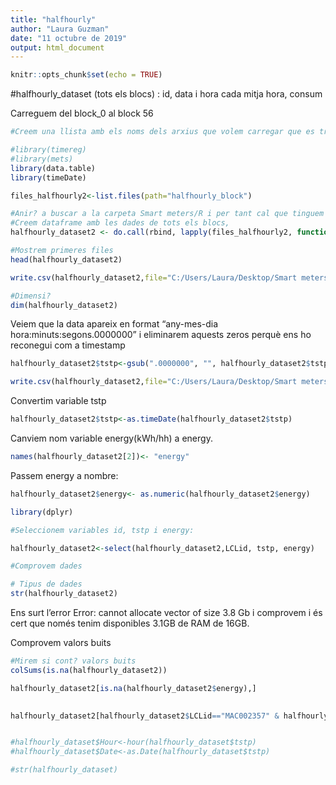 ---
title: "halfhourly"
author: "Laura Guzman"
date: "11 octubre de 2019"
output: html_document
---

```{r setup, include=FALSE}
knitr::opts_chunk$set(echo = TRUE)
```


#halfhourly_dataset 
(tots els blocs) : id, data i hora cada mitja hora, consum


Carreguem del block_0 al block 56 

```{r}

#Creem una llista amb els noms dels arxius que volem carregar que es troben a la carpeta indicada

#library(timereg)
#library(mets)
library(data.table)
library(timeDate)

files_halfhourly2<-list.files(path="halfhourly_block")

#Anir? a buscar a la carpeta Smart meters/R i per tant cal que tinguem les dades que volem carregar all?. 
#Creem dataframe amb les dades de tots els blocs, 
halfhourly_dataset2 <- do.call(rbind, lapply(files_halfhourly2, function(x) as.data.frame(fread(x,header = TRUE))))

#Mostrem primeres files
head(halfhourly_dataset2)

```





```{r}
write.csv(halfhourly_dataset2,file="C:/Users/Laura/Desktop/Smart meters London/workspace R/Dades netes/Brut/hourly_consum_brut_2.csv", row.names = FALSE )
```



```{r}
#Dimensi?
dim(halfhourly_dataset2)
```


Veiem que la data apareix en format "any-mes-dia hora:minuts:segons.0000000" i eliminarem aquests zeros perquè ens ho reconegui com a timestamp
```{r}
halfhourly_dataset2$tstp<-gsub(".0000000", "", halfhourly_dataset2$tstp)
```

```{r}
write.csv(halfhourly_dataset2,file="C:/Users/Laura/Desktop/Smart meters London/workspace R/Dades netes/Brut/hourly_consum_brut_2_sense0.csv", row.names = FALSE )
```


Convertim variable tstp
```{r}
halfhourly_dataset2$tstp<-as.timeDate(halfhourly_dataset2$tstp) 


```








Canviem nom variable energy(kWh/hh) a energy. 

```{r}
names(halfhourly_dataset2[2])<- "energy"
```


Passem energy a nombre:

```{r}
halfhourly_dataset2$energy<- as.numeric(halfhourly_dataset2$energy)
```


```{r}
library(dplyr)

#Seleccionem variables id, tstp i energy:

halfhourly_dataset2<-select(halfhourly_dataset2,LCLid, tstp, energy)

```


```{r}
#Comprovem dades 

# Tipus de dades 
str(halfhourly_dataset2)

```




Ens surt l'error Error: cannot allocate vector of size 3.8 Gb i comprovem i és cert que només tenim disponibles 3.1GB de RAM de 16GB. 




Comprovem valors buits

```{r}
#Mirem si cont? valors buits
colSums(is.na(halfhourly_dataset2))


```

```{r}

halfhourly_dataset2[is.na(halfhourly_dataset2$energy),]
 
```
 

```{r}
halfhourly_dataset2[halfhourly_dataset2$LCLid=="MAC002357" & halfhourly_dataset2$tstp>"2012-12-18 15:22:07",]
```


```{r}


```





```{r}
#halfhourly_dataset$Hour<-hour(halfhourly_dataset$tstp)
#halfhourly_dataset$Date<-as.Date(halfhourly_dataset$tstp)

#str(halfhourly_dataset)

```


